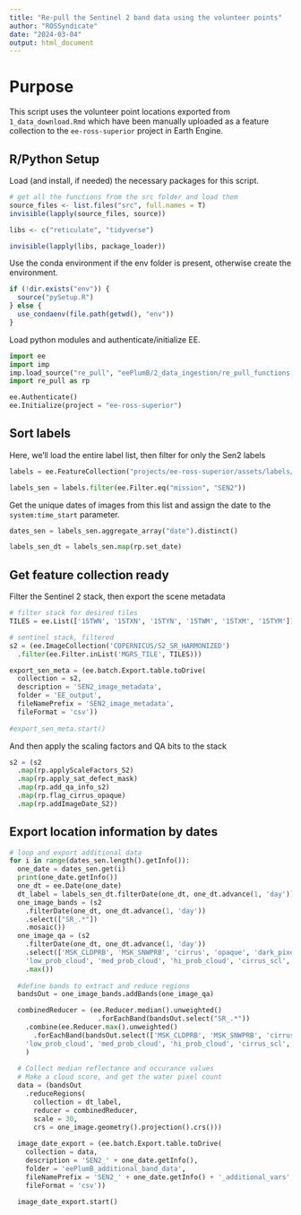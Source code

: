 ```yaml
---
title: "Re-pull the Sentinel 2 band data using the volunteer points"
author: "ROSSyndicate"
date: "2024-03-04"
output: html_document
---
```


# Purpose

This script uses the volunteer point locations exported from
`1_data_download.Rmd` which have been manually uploaded as a feature collection
to the `ee-ross-superior` project in Earth Engine.

## R/Python Setup

Load (and install, if needed) the necessary packages for this script.

```r
# get all the functions from the src folder and load them
source_files <- list.files("src", full.names = T)
invisible(lapply(source_files, source))

libs <- c("reticulate", "tidyverse")

invisible(lapply(libs, package_loader))
```

Use the conda environment if the env folder is present, otherwise create the
environment.

```r
if (!dir.exists("env")) {
  source("pySetup.R")
} else {
  use_condaenv(file.path(getwd(), "env"))
}
```

Load python modules and authenticate/initialize EE.

```python
import ee
import imp
imp.load_source("re_pull", "eePlumB/2_data_ingestion/re_pull_functions.py")
import re_pull as rp

ee.Authenticate()
ee.Initialize(project = "ee-ross-superior")
```

## Sort labels

Here, we'll load the entire label list, then filter for only the Sen2 labels

```python
labels = ee.FeatureCollection("projects/ee-ross-superior/assets/labels/collated_label_data_v2023-07-20")

labels_sen = labels.filter(ee.Filter.eq("mission", "SEN2"))
```

Get the unique dates of images from this list and assign the date to the
`system:time_start` parameter.

```python
dates_sen = labels_sen.aggregate_array("date").distinct()

labels_sen_dt = labels_sen.map(rp.set_date)
```

## Get feature collection ready

Filter the Sentinel 2 stack, then export the scene metadata

```python
# filter stack for desired tiles
TILES = ee.List(['15TWN', '15TXN', '15TYN', '15TWM', '15TXM', '15TYM'])

# sentinel stack, filtered
s2 = (ee.ImageCollection('COPERNICUS/S2_SR_HARMONIZED')
  .filter(ee.Filter.inList('MGRS_TILE', TILES)))

export_sen_meta = (ee.batch.Export.table.toDrive(
  collection = s2,
  description = 'SEN2_image_metadata',
  folder = 'EE_output',
  fileNamePrefix = 'SEN2_image_metadata',
  fileFormat = 'csv'))
  
#export_sen_meta.start()

```

And then apply the scaling factors and QA bits to the stack

```python
s2 = (s2
  .map(rp.applyScaleFactors_S2)
  .map(rp.apply_sat_defect_mask)
  .map(rp.add_qa_info_s2)
  .map(rp.flag_cirrus_opaque)
  .map(rp.addImageDate_S2))

```

## Export location information by dates

```python
# loop and export additional data
for i in range(dates_sen.length().getInfo()):
  one_date = dates_sen.get(i)
  print(one_date.getInfo())
  one_dt = ee.Date(one_date)
  dt_label = labels_sen_dt.filterDate(one_dt, one_dt.advance(1, 'day'))
  one_image_bands = (s2
    .filterDate(one_dt, one_dt.advance(1, 'day'))
    .select(["SR_.*"])
    .mosaic())
  one_image_qa = (s2
    .filterDate(one_dt, one_dt.advance(1, 'day'))
    .select(['MSK_CLDPRB', 'MSK_SNWPRB', 'cirrus', 'opaque', 'dark_pixel', 'cloud_shadow', 'water',
    'low_prob_cloud', 'med_prob_cloud', 'hi_prob_cloud', 'cirrus_scl', 'snow_ice'])
    .max())
  
  #define bands to extract and reduce regions
  bandsOut = one_image_bands.addBands(one_image_qa)

  combinedReducer = (ee.Reducer.median().unweighted()
                      .forEachBand(bandsOut.select("SR_.*"))
    .combine(ee.Reducer.max().unweighted()
      .forEachBand(bandsOut.select(['MSK_CLDPRB', 'MSK_SNWPRB', 'cirrus', 'opaque', 'dark_pixel', 'cloud_shadow', 'water',
    'low_prob_cloud', 'med_prob_cloud', 'hi_prob_cloud', 'cirrus_scl', 'snow_ice'])), sharedInputs = False)
    )
    
  # Collect median reflectance and occurance values
  # Make a cloud score, and get the water pixel count
  data = (bandsOut
    .reduceRegions(
      collection = dt_label,
      reducer = combinedReducer,
      scale = 30,
      crs = one_image.geometry().projection().crs()))
  
  image_date_export = (ee.batch.Export.table.toDrive(
    collection = data,
    description = 'SEN2_' + one_date.getInfo(),
    folder = 'eePlumB_additional_band_data',
    fileNamePrefix = 'SEN2_' + one_date.getInfo() + '_additional_vars',
    fileFormat = 'csv'))
    
  image_date_export.start()

```
